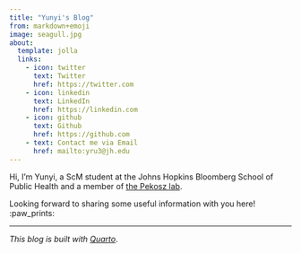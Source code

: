```yaml
---
title: "Yunyi's Blog"
from: markdown+emoji
image: seagull.jpg
about:
  template: jolla
  links:
    - icon: twitter
      text: Twitter
      href: https://twitter.com
    - icon: linkedin
      text: LinkedIn
      href: https://linkedin.com
    - icon: github
      text: Github
      href: https://github.com
    - text: Contact me via Email
      href: mailto:yru3@jh.edu
---
```


Hi, I’m Yunyi, a ScM student at the Johns Hopkins Bloomberg School of Public Health and a member of [the Pekosz lab](https://pekoszlab.com/). 

Looking forward to sharing some useful information with you here! :paw_prints:

------------------------------------------------------------------------

*This blog is built with [Quarto](https://quarto.org/)*.

